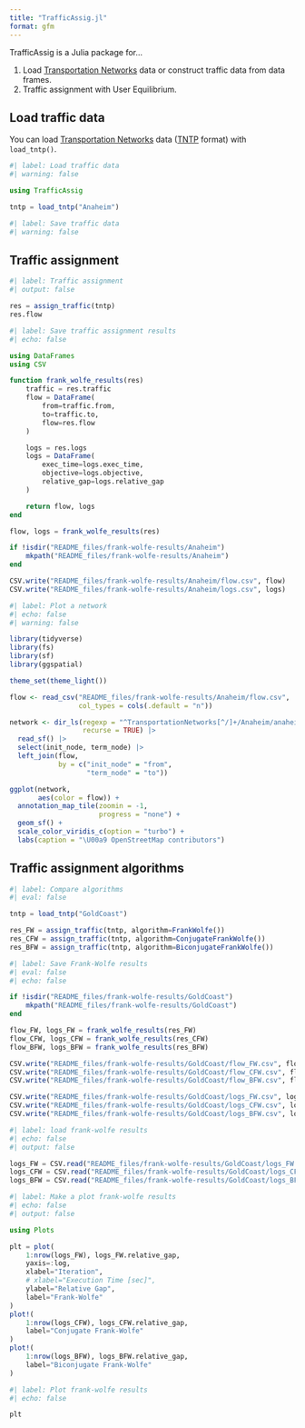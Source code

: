 ```yaml
---
title: "TrafficAssig.jl"
format: gfm
---
```


TrafficAssig is a Julia package for...

1. Load [Transportation Networks](https://github.com/bstabler/TransportationNetworks) data or construct traffic data from data frames.
1. Traffic assignment with User Equilibrium.

## Load traffic data

You can load [Transportation Networks](https://github.com/bstabler/TransportationNetworks) data ([TNTP](https://www.bgu.ac.il/~bargera/tntp/) format) with `load_tntp()`.

```julia
#| label: Load traffic data
#| warning: false

using TrafficAssig

tntp = load_tntp("Anaheim")
```

```julia
#| label: Save traffic data
#| warning: false


```

## Traffic assignment

```julia
#| label: Traffic assignment
#| output: false

res = assign_traffic(tntp)
res.flow
```

```julia
#| label: Save traffic assignment results
#| echo: false

using DataFrames
using CSV

function frank_wolfe_results(res)
    traffic = res.traffic
    flow = DataFrame(
        from=traffic.from,
        to=traffic.to,
        flow=res.flow
    )

    logs = res.logs
    logs = DataFrame(
        exec_time=logs.exec_time,
        objective=logs.objective,
        relative_gap=logs.relative_gap
    )

    return flow, logs
end

flow, logs = frank_wolfe_results(res)

if !isdir("README_files/frank-wolfe-results/Anaheim")
    mkpath("README_files/frank-wolfe-results/Anaheim")
end

CSV.write("README_files/frank-wolfe-results/Anaheim/flow.csv", flow)
CSV.write("README_files/frank-wolfe-results/Anaheim/logs.csv", logs)
```

```r
#| label: Plot a network
#| echo: false
#| warning: false

library(tidyverse)
library(fs)
library(sf)
library(ggspatial)

theme_set(theme_light())

flow <- read_csv("README_files/frank-wolfe-results/Anaheim/flow.csv",
                 col_types = cols(.default = "n"))

network <- dir_ls(regexp = "^TransportationNetworks[^/]+/Anaheim/anaheim.geojson$", 
                  recurse = TRUE) |>
  read_sf() |>
  select(init_node, term_node) |>
  left_join(flow,
            by = c("init_node" = "from",
                   "term_node" = "to"))

ggplot(network,
       aes(color = flow)) +
  annotation_map_tile(zoomin = -1,
                      progress = "none") +
  geom_sf() +
  scale_color_viridis_c(option = "turbo") +
  labs(caption = "\U00a9 OpenStreetMap contributors")
```

## Traffic assignment algorithms

```julia
#| label: Compare algorithms
#| eval: false

tntp = load_tntp("GoldCoast")

res_FW = assign_traffic(tntp, algorithm=FrankWolfe())
res_CFW = assign_traffic(tntp, algorithm=ConjugateFrankWolfe())
res_BFW = assign_traffic(tntp, algorithm=BiconjugateFrankWolfe())
```

```julia
#| label: Save Frank-Wolfe results
#| eval: false
#| echo: false

if !isdir("README_files/frank-wolfe-results/GoldCoast")
    mkpath("README_files/frank-wolfe-results/GoldCoast")
end

flow_FW, logs_FW = frank_wolfe_results(res_FW)
flow_CFW, logs_CFW = frank_wolfe_results(res_CFW)
flow_BFW, logs_BFW = frank_wolfe_results(res_BFW)

CSV.write("README_files/frank-wolfe-results/GoldCoast/flow_FW.csv", flow_FW)
CSV.write("README_files/frank-wolfe-results/GoldCoast/flow_CFW.csv", flow_CFW)
CSV.write("README_files/frank-wolfe-results/GoldCoast/flow_BFW.csv", flow_BFW)

CSV.write("README_files/frank-wolfe-results/GoldCoast/logs_FW.csv", logs_FW)
CSV.write("README_files/frank-wolfe-results/GoldCoast/logs_CFW.csv", logs_CFW)
CSV.write("README_files/frank-wolfe-results/GoldCoast/logs_BFW.csv", logs_BFW)
```

```julia
#| label: load frank-wolfe results
#| echo: false
#| output: false

logs_FW = CSV.read("README_files/frank-wolfe-results/GoldCoast/logs_FW.csv", DataFrame)
logs_CFW = CSV.read("README_files/frank-wolfe-results/GoldCoast/logs_CFW.csv", DataFrame)
logs_BFW = CSV.read("README_files/frank-wolfe-results/GoldCoast/logs_BFW.csv", DataFrame)
```

```julia
#| label: Make a plot frank-wolfe results
#| echo: false
#| output: false

using Plots

plt = plot(
    1:nrow(logs_FW), logs_FW.relative_gap, 
    yaxis=:log,
    xlabel="Iteration",
    # xlabel="Execution Time [sec]",
    ylabel="Relative Gap",
    label="Frank-Wolfe"
)
plot!(
    1:nrow(logs_CFW), logs_CFW.relative_gap, 
    label="Conjugate Frank-Wolfe"
)
plot!(
    1:nrow(logs_BFW), logs_BFW.relative_gap, 
    label="Biconjugate Frank-Wolfe"
)
```

```julia
#| label: Plot frank-wolfe results
#| echo: false

plt
```

<!-- ## Comparisons -->